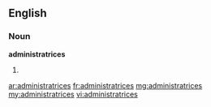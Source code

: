 ==English==

===Noun===
'''administratrices'''

# {{plural of|[[administratrix]]}}

[[ar:administratrices]]
[[fr:administratrices]]
[[mg:administratrices]]
[[my:administratrices]]
[[vi:administratrices]]